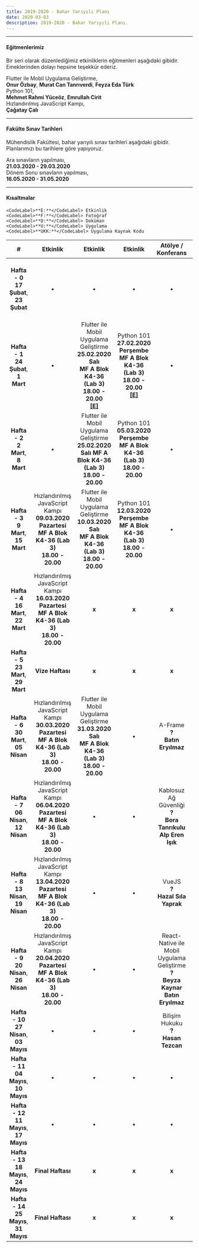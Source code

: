 ```yaml
---
title: 2019-2020 - Bahar Yarıyılı Planı
date: 2020-03-03
description: 2019-2020 - Bahar Yarıyılı Planı.
---
```


---

#### Eğitmenlerimiz
Bir seri olarak düzenlediğimiz etkinliklerin eğitmenleri aşağıdaki gibidir. Emeklerinden dolayı hepsine teşekkür ederiz.  

Flutter ile Mobil Uygulama Geliştirme,  
<CodeLabel>**Onur Özbay**</CodeLabel>, <CodeLabel>**Murat Can Tanrıverdi**</CodeLabel>, <CodeLabel>**Feyza Eda Türk**</CodeLabel>  
Python 101,  
<CodeLabel>**Mehmet Rahmi Yüceöz**</CodeLabel>, <CodeLabel>**Emrullah Cirit**</CodeLabel>  
Hızlandırılmış JavaScript Kampı,  
<CodeLabel>**Çağatay Çalı**</CodeLabel>  

---

#### Fakülte Sınav Tarihleri  
Mühendislik Fakültesi, bahar yarıyılı sınav tarihleri aşağıdaki gibidir. Planlarımızı bu tarihlere göre yapıyoruz.  

Ara sınavların yapılması,  
<CodeLabel>**21.03.2020 - 29.03.2020**</CodeLabel>  
Dönem Sonu sınavların yapılması,  
<CodeLabel>**16.05.2020 - 31.05.2020**</CodeLabel>

---

#### Kısaltmalar   
	<CodeLabel>**E:**</CodeLabel> Etkinlik  
	<CodeLabel>**F:**</CodeLabel> Fotoğraf  
	<CodeLabel>**D:**</CodeLabel> Doküman  
	<CodeLabel>**U:**</CodeLabel> Uygulama  
	<CodeLabel>**UKK:**</CodeLabel> Uygulama Kaynak Kodu

| # | Etkinlik | Etkinlik | Etkinlik | Atölye / Konferans | Eğlence |
|:-:|:--------:|:--------:|:--------:|:------:|:-------:|
| **Hafta - 0**<br/> <CodeLabel>**17 Şubat**</CodeLabel>, <CodeLabel>**23 Şubat**</CodeLabel> | &bull; | &bull; | &bull; | &bull; | Mangal <br/> <CodeLabel>**23.02.2020**</CodeLabel> <CodeLabel>**Pazar**</CodeLabel><br/> <CodeLabel>**Çamlık Parkı**</CodeLabel><br/> <CodeLabel>**14.00 - 18.00**</CodeLabel><br/> <CodeLabel>[**[F]**](https://www.instagram.com/p/B860dianLT9/)</CodeLabel> |
| **Hafta - 1**<br/> <CodeLabel>**24 Şubat**</CodeLabel>, <CodeLabel>**1 Mart**</CodeLabel> | &bull; | Flutter ile Mobil Uygulama Geliştirme<br/> <CodeLabel>**25.02.2020**</CodeLabel> <CodeLabel>**Salı**</CodeLabel><br/> <CodeLabel>**MF A Blok K4-36 (Lab 3)**</CodeLabel><br/> <CodeLabel>**18.00 - 20.00**</CodeLabel><br/> <CodeLabel>[**[E]**](https://kommunity.com/pausiber/events/flutter-ile-mobil-programlama)</CodeLabel> | Python 101<br/> <CodeLabel>**27.02.2020**</CodeLabel> <CodeLabel>**Perşembe**</CodeLabel><br/> <CodeLabel>**MF A Blok K4-36 (Lab 3)**</CodeLabel><br/> <CodeLabel>**18.00 - 20.00**</CodeLabel><br/> <CodeLabel>[**[E]**](https://kommunity.com/pausiber/events/python101)</CodeLabel>  | &bull; | &bull; |
| **Hafta - 2**<br/> <CodeLabel>**2 Mart**</CodeLabel>, <CodeLabel>**8 Mart**</CodeLabel> | &bull; | Flutter ile Mobil Uygulama Geliştirme<br/> <CodeLabel>**25.02.2020**</CodeLabel> <CodeLabel>**Salı**</CodeLabel> <CodeLabel>**MF A Blok K4-36 (Lab 3)**</CodeLabel> <CodeLabel>**18.00 - 20.00**</CodeLabel> | Python 101<br/> <CodeLabel>**05.03.2020**</CodeLabel> <CodeLabel>**Perşembe**</CodeLabel><br/> <CodeLabel>**MF A Blok K4-36 (Lab 3)**</CodeLabel><br/> <CodeLabel>**18.00 - 20.00**</CodeLabel> | &bull; | &bull; |
| **Hafta - 3**<br/> <CodeLabel>**9 Mart**</CodeLabel>, <CodeLabel>**15 Mart**</CodeLabel> | Hızlandırılmış JavaScript Kampı<br/> <CodeLabel>**09.03.2020**</CodeLabel> <CodeLabel>**Pazartesi**</CodeLabel><br/> <CodeLabel>**MF A Blok K4-36 (Lab 3)**</CodeLabel><br/> <CodeLabel>**18.00 - 20.00**</CodeLabel> | Flutter ile Mobil Uygulama Geliştirme<br/> <CodeLabel>**10.03.2020**</CodeLabel> <CodeLabel>**Salı**</CodeLabel><br/> <CodeLabel>**MF A Blok K4-36 (Lab 3)**</CodeLabel><br/> <CodeLabel>**18.00 - 20.00**</CodeLabel> | Python 101<br/> <CodeLabel>**12.03.2020**</CodeLabel> <CodeLabel>**Perşembe**</CodeLabel><br/> <CodeLabel>**MF A Blok K4-36 (Lab 3)**</CodeLabel><br/> <CodeLabel>**18.00 - 20.00**</CodeLabel> |  &bull; | &bull; |
| **Hafta - 4**<br/> <CodeLabel>**16 Mart**</CodeLabel>, <CodeLabel>**22 Mart**</CodeLabel> | Hızlandırılmış JavaScript Kampı<br/> <CodeLabel>**16.03.2020**</CodeLabel> <CodeLabel>**Pazartesi**</CodeLabel><br/> <CodeLabel>**MF A Blok K4-36 (Lab 3)**</CodeLabel><br/> <CodeLabel>**18.00 - 20.00**</CodeLabel> | **x** | **x** |  **x** | **x** |
| **Hafta - 5**<br/> <CodeLabel>**23 Mart**</CodeLabel>, <CodeLabel>**29 Mart**</CodeLabel> | **Vize Haftası** | **x** | **x** | **x** | **x** |
| **Hafta - 6**<br/> <CodeLabel>**30 Mart**</CodeLabel>, <CodeLabel>**05 Nisan**</CodeLabel> |Hızlandırılmış JavaScript Kampı<br/> <CodeLabel>**30.03.2020**</CodeLabel> <CodeLabel>**Pazartesi**</CodeLabel><br/> <CodeLabel>**MF A Blok K4-36 (Lab 3)**</CodeLabel><br/> <CodeLabel>**18.00 - 20.00**</CodeLabel> | Flutter ile Mobil Uygulama Geliştirme<br/> <CodeLabel>**31.03.2020**</CodeLabel> <CodeLabel>**Salı**</CodeLabel><br/> <CodeLabel>**MF A Blok K4-36 (Lab 3)**</CodeLabel><br/> <CodeLabel>**18.00 - 20.00**</CodeLabel> | &bull; |  A-Frame<br/> <CodeLabel>**?**</CodeLabel><br/> <CodeLabel>**Batın Eryılmaz**</CodeLabel> | &bull; |
| **Hafta - 7**<br/> <CodeLabel>**06 Nisan**</CodeLabel>, <CodeLabel>**12 Nisan**</CodeLabel> | Hızlandırılmış JavaScript Kampı<br/> <CodeLabel>**06.04.2020**</CodeLabel> <CodeLabel>**Pazartesi**</CodeLabel><br/> <CodeLabel>**MF A Blok K4-36 (Lab 3)**</CodeLabel><br/> <CodeLabel>**18.00 - 20.00**</CodeLabel> | &bull; | &bull; |  Kablosuz Ağ Güvenliği<br/> <CodeLabel>**?**</CodeLabel><br/> <CodeLabel>**Bora Tanrıkulu**</CodeLabel><br/> <CodeLabel>**Alp Eren Işık**</CodeLabel> | &bull; |
| **Hafta - 8**<br/> <CodeLabel>**13 Nisan**</CodeLabel>, <CodeLabel>**19 Nisan**</CodeLabel> | Hızlandırılmış JavaScript Kampı<br/> <CodeLabel>**13.04.2020**</CodeLabel> <CodeLabel>**Pazartesi**</CodeLabel><br/> <CodeLabel>**MF A Blok K4-36 (Lab 3)**</CodeLabel><br/> <CodeLabel>**18.00 - 20.00**</CodeLabel> | &bull; | &bull; |  VueJS<br/> <CodeLabel>**?**</CodeLabel><br/> <CodeLabel>**Hazal Sıla Yaprak**</CodeLabel> | &bull; |
| **Hafta - 9**<br/> <CodeLabel>**20 Nisan**</CodeLabel>, <CodeLabel>**26 Nisan**</CodeLabel> | Hızlandırılmış JavaScript Kampı<br/> <CodeLabel>**20.04.2020**</CodeLabel> <CodeLabel>**Pazartesi**</CodeLabel><br/> <CodeLabel>**MF A Blok K4-36 (Lab 3)**</CodeLabel><br/> <CodeLabel>**18.00 - 20.00**</CodeLabel> | &bull; | &bull; |  React-Native ile Mobil Uygulama Geliştirme<br/> <CodeLabel>**?**</CodeLabel><br/> <CodeLabel>**Beyza Kaynar**</CodeLabel><br/> <CodeLabel>**Batın Eryılmaz**</CodeLabel> | &bull; |
| **Hafta - 10**<br/> <CodeLabel>**27 Nisan**</CodeLabel>, <CodeLabel>**03 Mayıs**</CodeLabel> | &bull; | &bull; | &bull; | Bilişim Hukuku<br/> <CodeLabel>**?**</CodeLabel><br/> <CodeLabel>**Hasan Tezcan**</CodeLabel> | &bull; |
| **Hafta - 11**<br/> <CodeLabel>**04 Mayıs**</CodeLabel>, <CodeLabel>**10 Mayıs**</CodeLabel> | &bull; | &bull; | &bull; | &bull; | &bull; |
| **Hafta - 12**<br/> <CodeLabel>**11 Mayıs**</CodeLabel>, <CodeLabel>**17 Mayıs**</CodeLabel> | &bull; | &bull; | &bull; | &bull; | &bull; |
| **Hafta - 13**<br/> <CodeLabel>**18 Mayıs**</CodeLabel>, <CodeLabel>**24 Mayıs**</CodeLabel> | **Final Haftası** | **x** | **x** | **x** | **x** |
| **Hafta - 14**<br/> <CodeLabel>**25 Mayıs**</CodeLabel>, <CodeLabel>**31 Mayıs**</CodeLabel> | **Final Haftası** | **x** | **x** | **x** | **x** |